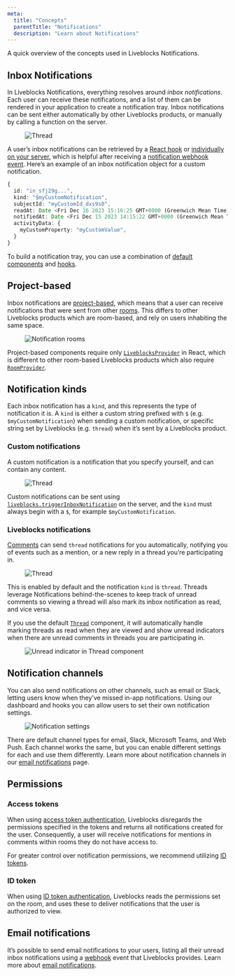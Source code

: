 ```yaml
---
meta:
  title: "Concepts"
  parentTitle: "Notifications"
  description: "Learn about Notifications"
---
```


A quick overview of the concepts used in Liveblocks Notifications.

## Inbox Notifications

In Liveblocks Notifications, everything resolves around _inbox notifications_.
Each user can receive these notifications, and a list of them can be rendered in
your application to create a notification tray. Inbox notifications can be sent
either automatically by other Liveblocks products, or manually by calling a
function on the server.

<Figure>
  <Image
    src="/assets/notifications/custom-notification.jpg"
    alt="Thread"
    width={1344}
    height={896}
  />
</Figure>

A user’s inbox notifications can be retrieved by a
[React hook](/docs/api-reference/liveblocks-react#useInboxNotifications) or
[individually on your server](/docs/api-reference/liveblocks-node#get-users-userId-inboxNotifications-inboxNotificationId),
which is helpful after receiving a
[notification webhook event](/docs/platform/webhooks#NotificationEvent). Here’s
an example of an inbox notification object for a custom notification.

```ts
{
  id: "in_sfj29g...",
  kind: "$myCustomNotification",
  subjectId: "myCustomId_dxs9s0",
  readAt: Date <Fri Dec 16 2023 15:16:25 GMT+0000 (Greenwich Mean Time)>,
  notifiedAt: Date <Fri Dec 15 2023 14:15:22 GMT+0000 (Greenwich Mean Time)>,
  activityData: {
    myCustomProperty: "myCustomValue",
  }
}
```

To build a notification tray, you can use a combination of
[default components](/docs/ready-made-features/notifications/default-components)
and [hooks](/docs/ready-made-features/notifications/hooks).

## Project-based

Inbox notifications are
[project-based](/docs/concepts/how-liveblocks-works#Projects), which means that
a user can receive notifications that were sent from other
[rooms](/docs/concepts/how-liveblocks-works#Rooms). This differs to other
Liveblocks products which are room-based, and rely on users inhabiting the same
space.

<Figure>
  <Image
    src="/assets/notifications/notification-rooms.jpg"
    alt="Notification rooms"
    width={1344}
    height={896}
  />
</Figure>

Project-based components require only
[`LiveblocksProvider`](/docs/api-reference/liveblocks-react#LiveblocksProvider)
in React, which is different to other room-based Liveblocks products which also
require [`RoomProvider`](/docs/api-reference/liveblocks-react#RoomProvider).

## Notification kinds

Each inbox notification has a `kind`, and this represents the type of
notification it is. A `kind` is either a custom string prefixed with `$` (e.g.
`$myCustomNotification`) when sending a custom notification, or specific string
set by Liveblocks (e.g. `thread`) when it’s sent by a Liveblocks product.

### Custom notifications

A custom notification is a notification that you specify yourself, and can
contain any content.

<Figure>
  <Image
    src="/assets/notifications/custom-notification-both.jpg"
    alt="Thread"
    width={1344}
    height={896}
  />
</Figure>

Custom notifications can be sent using
[`liveblocks.triggerInboxNotification`](/docs/api-reference/liveblocks-node#post-inbox-notifications-trigger)
on the server, and the `kind` must always begin with a `$`, for example
`$myCustomNotification`.

### Liveblocks notifications

[Comments](/docs/ready-made-features/comments) can send `thread` notifications
for you automatically, notifying you of events such as a mention, or a new reply
in a thread you’re participating in.

<Figure>
  <Image
    src="/assets/notifications/notifications-inbox.jpg"
    alt="Thread"
    width={1344}
    height={896}
  />
</Figure>

This is enabled by default and the notification `kind` is `thread`. Threads
leverage Notifications behind-the-scenes to keep track of unread comments so
viewing a thread will also mark its inbox notification as read, and vice versa.

If you use the default
[`Thread`](/docs/api-reference/liveblocks-react-ui#Thread) component, it will
automatically handle marking threads as read when they are viewed and show
unread indicators when there are unread comments in threads you are
participating in.

<Figure>
  <Image
    src="/assets/comments/thread-unread-indicator.png"
    alt="Unread indicator in Thread component"
    width={1456}
    height={896}
  />
</Figure>

## Notification channels

You can also send notifications on other channels, such as email or Slack,
letting users know when they’ve missed in-app notifications. Using our dashboard
and hooks you can allow users to set their own notification settings.

<Figure>
  <Image
    src="/assets/notifications/notification-settings.jpg"
    alt="Notification settings"
    width={1344}
    height={896}
  />
</Figure>

There are default channel types for email, Slack, Microsoft Teams, and Web Push.
Each channel works the same, but you can enable different settings for each and
use them differently. Learn more about notification channels in our
[email notifications](/docs/ready-made-features/notifications/email-notifications)
page.

## Permissions

### Access tokens

When using [access token authentication](/docs/authentication/access-token),
Liveblocks disregards the permissions specified in the tokens and returns all
notifications created for the user. Consequently, a user will receive
notifications for mentions in comments within rooms they do not have access to.

For greater control over notification permissions, we recommend utilizing
[ID tokens](/docs/authentication/id-token).

### ID token

When using [ID token authentication](/docs/authentication/id-token), Liveblocks
reads the permissions set on the room, and uses these to deliver notifications
that the user is authorized to view.

## Email notifications

It’s possible to send email notifications to your users, listing all their
unread inbox notifications using a [webhook](/docs/platform/webhooks) event that
Liveblocks provides. Learn more about
[email notifications](/docs/ready-made-features/notifications/email-notifications).
